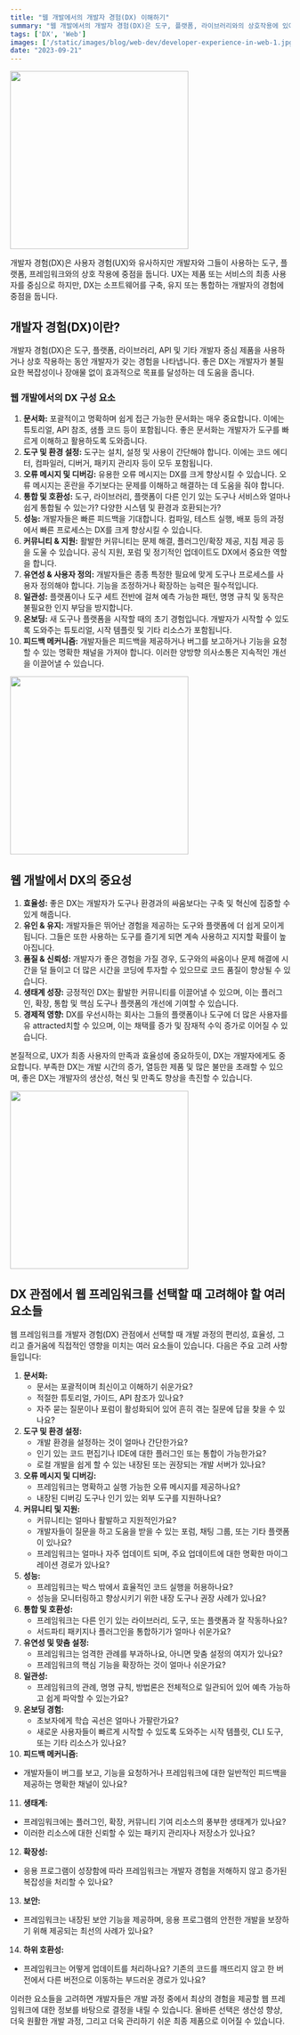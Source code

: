 ```yaml
---
title: "웹 개발에서의 개발자 경험(DX) 이해하기"
summary: "웹 개발에서의 개발자 경험(DX)은 도구, 플랫폼, 라이브러리와의 상호작용에 있어 개발자의 효율성과 만족도를 중심으로 합니다. 좋은 DX는 문서화, 도구 사용성, 성능, 커뮤니티 지원 등 다양한 요소에 의해 향상되며, 이는 결국 개발의 품질과 생태계 성장에 영향을 미칩니다."
tags: ['DX', 'Web']
images: ['/static/images/blog/web-dev/developer-experience-in-web-1.jpg']
date: "2023-09-21"
---
```


<TOCInline toc={props.toc} asDisclosure />

<div className="flex justify-center p-0">
  <Image src="https://media.discordapp.net/attachments/1109117647091675256/1155765873555017840/Create_a_simple_icon_developer_experiance_in_web._transp_d7e6acf7-0ae4-4ec5-b040-de0e9cfefb9d.png?width=320&height=320" width="320" height="320" />
</div>

개발자 경험(DX)은 사용자 경험(UX)와 유사하지만 개발자와 그들이 사용하는 도구, 플랫폼, 프레임워크와의 상호 작용에 중점을 둡니다. UX는 제품 또는 서비스의 최종 사용자를 중심으로 하지만, DX는 소프트웨어를 구축, 유지 또는 통합하는 개발자의 경험에 중점을 둡니다.

## 개발자 경험(DX)이란?

<StyleBlueBold>개발자 경험(DX)</StyleBlueBold>은 <StyleUnderline>도구, 플랫폼, 라이브러리, API</StyleUnderline> 및 기타 개발자 중심 제품을 사용하거나 상호 작용하는 동안 개발자가 갖는 경험을 나타냅니다. 좋은 DX는 개발자가 불필요한 복잡성이나 장애물 없이 효과적으로 목표를 달성하는 데 도움을 줍니다.



### 웹 개발에서의 DX 구성 요소

1. **문서화:** 포괄적이고 명확하며 쉽게 접근 가능한 문서화는 매우 중요합니다. 이에는 튜토리얼, API 참조, 샘플 코드 등이 포함됩니다. 좋은 문서화는 개발자가 도구를 빠르게 이해하고 활용하도록 도와줍니다.
2. **도구 및 환경 설정:** 도구는 설치, 설정 및 사용이 간단해야 합니다. 이에는 코드 에디터, 컴파일러, 디버거, 패키지 관리자 등이 모두 포함됩니다.
3. **오류 메시지 및 디버깅:** 유용한 오류 메시지는 DX를 크게 향상시킬 수 있습니다. 오류 메시지는 혼란을 주기보다는 문제를 이해하고 해결하는 데 도움을 줘야 합니다.
4. **통합 및 호환성:** 도구, 라이브러리, 플랫폼이 다른 인기 있는 도구나 서비스와 얼마나 쉽게 통합될 수 있는가? 다양한 시스템 및 환경과 호환되는가?
5. **성능:** 개발자들은 빠른 피드백을 기대합니다. 컴파일, 테스트 실행, 배포 등의 과정에서 빠른 프로세스는 DX를 크게 향상시킬 수 있습니다.
6. **커뮤니티 & 지원:** 활발한 커뮤니티는 문제 해결, 플러그인/확장 제공, 지침 제공 등을 도울 수 있습니다. 공식 지원, 포럼 및 정기적인 업데이트도 DX에서 중요한 역할을 합니다.
7. **유연성 & 사용자 정의:** 개발자들은 종종 특정한 필요에 맞게 도구나 프로세스를 사용자 정의해야 합니다. 기능을 조정하거나 확장하는 능력은 필수적입니다.
8. **일관성:** 플랫폼이나 도구 세트 전반에 걸쳐 예측 가능한 패턴, 명명 규칙 및 동작은 불필요한 인지 부담을 방지합니다.
9. **온보딩:** 새 도구나 플랫폼을 시작할 때의 초기 경험입니다. 개발자가 시작할 수 있도록 도와주는 튜토리얼, 시작 템플릿 및 기타 리소스가 포함됩니다.
10. **피드백 메커니즘:** 개발자들은 피드백을 제공하거나 버그를 보고하거나 기능을 요청할 수 있는 명확한 채널을 가져야 합니다. 이러한 양방향 의사소통은 지속적인 개선을 이끌어낼 수 있습니다.

<div className="flex justify-center p-0">
  <Image src="https://media.discordapp.net/attachments/1109117647091675256/1155767679844618300/Create_a_simple_icon_woman_developer_experiance_in_web.__f5d63974-f617-4aad-b19c-85e5c444700c.png?width=320&height=320" width="320" height="320" />
</div>


## 웹 개발에서 DX의 중요성

1. **효율성:** 좋은 DX는 개발자가 도구나 환경과의 싸움보다는 구축 및 혁신에 집중할 수 있게 해줍니다.
2. **유인 & 유지:** 개발자들은 뛰어난 경험을 제공하는 도구와 플랫폼에 더 쉽게 모이게 됩니다. 그들은 또한 사용하는 도구를 즐기게 되면 계속 사용하고 지지할 확률이 높아집니다.
3. **품질 & 신뢰성:** 개발자가 좋은 경험을 가질 경우, 도구와의 싸움이나 문제 해결에 시간을 덜 들이고 더 많은 시간을 코딩에 투자할 수 있으므로 코드 품질이 향상될 수 있습니다.
4. **생태계 성장:** 긍정적인 DX는 활발한 커뮤니티를 이끌어낼 수 있으며, 이는 플러그인, 확장, 통합 및 핵심 도구나 플랫폼의 개선에 기여할 수 있습니다.
5. **경제적 영향:** DX를 우선시하는 회사는 그들의 플랫폼이나 도구에 더 많은 사용자를 유 attracted치할 수 있으며, 이는 채택률 증가 및 잠재적 수익 증가로 이어질 수 있습니다.

본질적으로, UX가 최종 사용자의 만족과 효율성에 중요하듯이, DX는 개발자에게도 중요합니다. 부족한 DX는 개발 시간의 증가, 열등한 제품 및 많은 불만을 초래할 수 있으며, 좋은 DX는 개발자의 생산성, 혁신 및 만족도 향상을 촉진할 수 있습니다.


<div className="flex justify-center p-0">
  <Image src="https://media.discordapp.net/attachments/1109117647091675256/1155770002339807233/Create_a_simple_icon_happy_man_and_woman_developers._tra_6ef1b52c-ff94-44e3-bcd6-9ac70fe7cff6.png?width=320&height=320" width="320" height="320" />
</div>


## DX 관점에서 웹 프레임워크를 선택할 때 고려해야 할 여러 요소들

웹 프레임워크를 개발자 경험(DX) 관점에서 선택할 때 개발 과정의 편리성, 효율성, 그리고 즐거움에 직접적인 영향을 미치는 여러 요소들이 있습니다. 다음은 주요 고려 사항들입니다:

1. **문서화:**
   - 문서는 포괄적이며 최신이고 이해하기 쉬운가요?
   - 적절한 튜토리얼, 가이드, API 참조가 있나요?
   - 자주 묻는 질문이나 포럼이 활성화되어 있어 흔히 겪는 질문에 답을 찾을 수 있나요?
2. **도구 및 환경 설정:**
   - 개발 환경을 설정하는 것이 얼마나 간단한가요?
   - 인기 있는 코드 편집기나 IDE에 대한 플러그인 또는 통합이 가능한가요?
   - 로컬 개발을 쉽게 할 수 있는 내장된 또는 권장되는 개발 서버가 있나요?
3. **오류 메시지 및 디버깅:**
   - 프레임워크는 명확하고 실행 가능한 오류 메시지를 제공하나요?
   - 내장된 디버깅 도구나 인기 있는 외부 도구를 지원하나요?
4. **커뮤니티 및 지원:**
   - 커뮤니티는 얼마나 활발하고 지원적인가요?
   - 개발자들이 질문을 하고 도움을 받을 수 있는 포럼, 채팅 그룹, 또는 기타 플랫폼이 있나요?
   - 프레임워크는 얼마나 자주 업데이트 되며, 주요 업데이트에 대한 명확한 마이그레이션 경로가 있나요?
5. **성능:**
   - 프레임워크는 박스 밖에서 효율적인 코드 실행을 허용하나요?
   - 성능을 모니터링하고 향상시키기 위한 내장 도구나 권장 사례가 있나요?
6. **통합 및 호환성:**
   - 프레임워크는 다른 인기 있는 라이브러리, 도구, 또는 플랫폼과 잘 작동하나요?
   - 서드파티 패키지나 플러그인을 통합하기가 얼마나 쉬운가요?
7. **유연성 및 맞춤 설정:**
   - 프레임워크는 엄격한 관례를 부과하나요, 아니면 맞춤 설정의 여지가 있나요?
   - 프레임워크의 핵심 기능을 확장하는 것이 얼마나 쉬운가요?
8. **일관성:**
   - 프레임워크의 관례, 명명 규칙, 방법론은 전체적으로 일관되어 있어 예측 가능하고 쉽게 파악할 수 있는가요?
9. **온보딩 경험:**
   - 초보자에게 학습 곡선은 얼마나 가팔란가요?
   - 새로운 사용자들이 빠르게 시작할 수 있도록 도와주는 시작 템플릿, CLI 도구, 또는 기타 리소스가 있나요?
10. **피드백 메커니즘:**
   - 개발자들이 버그를 보고, 기능을 요청하거나 프레임워크에 대한 일반적인 피드백을 제공하는 명확한 채널이 있나요?
11. **생태계:**
   - 프레임워크에는 플러그인, 확장, 커뮤니티 기여 리소스의 풍부한 생태계가 있나요?
   - 이러한 리소스에 대한 신뢰할 수 있는 패키지 관리자나 저장소가 있나요?
12. **확장성:**
   - 응용 프로그램이 성장함에 따라 프레임워크는 개발자 경험을 저해하지 않고 증가된 복잡성을 처리할 수 있나요?
13. **보안:**
   - 프레임워크는 내장된 보안 기능을 제공하며, 응용 프로그램의 안전한 개발을 보장하기 위해 제공되는 최선의 사례가 있나요?
14. **하위 호환성:**
   - 프레임워크는 어떻게 업데이트를 처리하나요? 기존의 코드를 깨뜨리지 않고 한 버전에서 다른 버전으로 이동하는 부드러운 경로가 있나요?

이러한 요소들을 고려하면 개발자들은 개발 과정 중에서 최상의 경험을 제공할 웹 프레임워크에 대한 정보를 바탕으로 결정을 내릴 수 있습니다. 올바른 선택은 생산성 향상, 더욱 원활한 개발 과정, 그리고 더욱 관리하기 쉬운 최종 제품으로 이어질 수 있습니다.